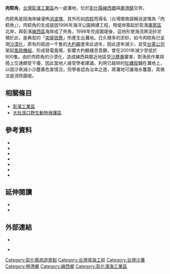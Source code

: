 '''肉粽角'''，[[台灣|台灣]][[彰濱工業區|彰濱工業區]]內一處灘地，位於[[彰化縣|彰化縣]][[線西鄉|線西鄉]]與[[鹿港鎮|鹿港鎮]]交界。

肉粽角是因海岸線漫佈[[消波塊|消波塊]]，其外形如[[肉粽|肉粽]]而得名（台灣閩南語稱消波塊為「肉粽角」）。肉粽角的生成是因1996年海洋公園興建工程，用堤岸築起於彰濱[[崙尾區|崙尾區]]北岸，與彰濱[[線西區|線西區]]海岸成了夾角，1998年完成圍堤後，這地形使海流將泥砂淤積於此，是典型的「[[突堤效應|突堤效應]]」所產生出灘地。日久積多的淤砂，如今肉粽角已呈現[[沙漠化|沙漠化]]，原有的超過一千隻的[[大杓鷸|大杓鷸]]會來此過冬，因此逐年減少，並受[[台灣電力公司|台電公司]]架起[[風力發電機|風扇機組]]，形成發電風場，影響大杓鷸棲息意願，曾在2001年減少至低於900隻。由於肉粽角的沙漠化，造成線西與鄰近地區受[[沙塵暴|沙塵暴]]襲害，對漁民作業與陸上交通頗受干擾，因此當地人接受學者建議，利用已敲碎的[[牡蠣|牡蠣殼]]鋪在灘地上，以固沙來減小沙塵暴危害情況，但學者認為治本之道，將灘地可讓海水覆蓋，其做法是消除圍堤。

==相關條目==
*[[彰濱工業區|彰濱工業區]]
*[[大肚溪口野生動物保護區|大肚溪口野生動物保護區]]

==參考資料==
<div class="references-small">
*{{cite news|url=http://e-info.org.tw/node/21371|title=彰濱工業區肉粽角的沙塵暴|author=蔡嘉揚|publisher= |accessdate=2011-01-24|language=zh-tw|date=2009-04-27}}
*{{cite web|url=https://www.taiwan-panorama.com/Articles/Details?Guid=f3d5068f-d08e-4eb9-b1eb-37e1e8c0a6c9|title=天外飛沙—彰化海岸生與死|publisher=台灣光華智庫|accessdate=2021-09-02|language=zh-tw|date=}}
*{{cite news|url=http://www.libertytimes.com.tw/2008/new/nov/9/today-center4.htm|title=防冬季沙塵暴…肉粽角海灘 蚵殼定沙|author=湯世名|publisher=自由電子報|accessdate=2011-01-24|language=zh-tw|date=2008-11-09}}
*{{cite news|url=http://tw.nextmedia.com/applenews/article/art_id/32120484/IssueID/20091127|title=只剩600隻|publisher=蘋果日報|accessdate=2011-01-24|language=zh-tw|date=2009-11-27|archive-url=https://web.archive.org/web/20100611184713/http://tw.nextmedia.com/applenews/article/art_id/32120484/IssueID/20091127|archive-date=2010-06-11|dead-url=yes}}
*{{cite news|url=http://www.nownews.com/2007/12/29/11466-2208922.htm|title=彰化海岸線工程引發沙塵暴　漁民作業、生態受影響|author=謝盛雄|publisher=今日新聞|accessdate=2011-01-24|language=zh-tw|date=2007-12-29}}
*{{cite web|url=http://www.wetland.org.tw/about/hope/hope37/hope37-x4.html|title=台中彰化海岸大杓鷸族群變遷滄桑史 兼談風力電廠設置對水鳥可能造成的影響|author=蔡嘉揚|publisher=社團法人台灣濕地保護聯盟|accessdate=2011-01-24|language=zh-tw|date=}}
*{{cite web|url=http://www.wetland.org.tw/hope/PDF/7308.pdf|title=大肚溪口濕地的美麗與哀愁|author=陳德治|publisher=財團法人台灣濕地保護聯盟|accessdate=2012-12-03|language=zh-tw|date=}}
</div>

==延伸閱讀==
<div class="references-small">
*{{cite news|url=http://etds.lib.nchu.edu.tw/etdservice/view_metadata?etdun=U0005-0802201016324200|title=《應用多時期衛星影像於彰濱工業區風沙變遷分析》|work=碩士論文|author=黃錫欽|publisher=中興大學土木工程學系|language=zh-tw|year=2010}}
*{{cite news|url=http://www.gvm.com.tw/Boardcontent_20005_1.html|title=藉口發展 台灣最大濕地 竟成蚊子工業區|work=《遠見雜誌2012年5月號 第311期》|author=王美珍|publisher=天下遠見出版股份有限公司|language=zh-tw|year=2012}}
</div>

==外部連結==
*{{cite web|url=http://www.hsienhsi.gov.tw/product_small_show.php?lang=1&product_id=194&sma_name=%A6%D7%BA%EA%A8%A4%AE%FC%C5y|title=認識線西 肉粽角海灘|publisher=線西鄉公所|accessdate=2011-01-24|language=zh-tw|date=}}{{dead link|date=2018年4月 |bot=InternetArchiveBot |fix-attempted=yes }}
</div>
*{{cite web|url=http://tourism.chcg.gov.tw/Appreciate/beauty_detail.aspx?KF=yURxb1vaJhU%3D|title=魅力景點 彰化肉粽角風車|publisher=彰化縣政府旅遊資訊網|accessdate=2011-01-24|language=zh-tw|date=}}{{dead link|date=2018年4月 |bot=InternetArchiveBot |fix-attempted=yes }}
</div>

[[Category:彰化縣旅遊景點|Category:彰化縣旅遊景點]]
[[Category:台灣填海工程|Category:台灣填海工程]]
[[Category:台灣沙灘|Category:台灣沙灘]]
[[Category:伸港鄉|Category:伸港鄉]]
[[Category:線西鄉|Category:線西鄉]]
[[Category:彰化濱海工業區|Category:彰化濱海工業區]]